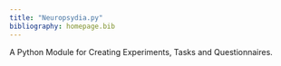 ```yaml
---
title: "Neuropsydia.py"
bibliography: homepage.bib
---
```


A Python Module for Creating Experiments, Tasks and Questionnaires.